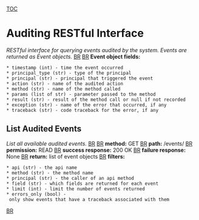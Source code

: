 [[TOC]]
= Auditing RESTful Interface =
''RESTful interface for querying events audited by the system.
Events are returned as Event objects.''
[[BR]]
[[BR]]
'''Event object fields:''' 
 * timestamp (int) - time the event occurred
 * principal_type (str) - type of the principal
 * principal (str) - principal that triggered the event
 * action (str) - name of the audited action
 * method (str) - name of the method called
 * params (list of str) - parameter passed to the method
 * result (str) - result of the method call or null if not recorded
 * exception (str) - name of the error that occurred, if any
 * traceback (str) - code traceback for the error, if any


== List Audited Events ==
''List all available audited events.''
[[BR]]
[[BR]]
'''method:''' GET
[[BR]]
'''path:''' /events/
[[BR]]
'''permission:''' READ
[[BR]]
'''success response:''' 200 OK
[[BR]]
'''failure response:''' None
[[BR]]
'''return:''' list of event objects
[[BR]]
'''filters:''' 
 * api (str) - the api name
 * method (str) - the method name
 * principal (str) - the caller of an api method
 * field (str) - which fields are returned for each event
 * limit (int) - limit the number of events returned
 * errors_only (bool) - only show events that have a traceback associated with them
[[BR]]
